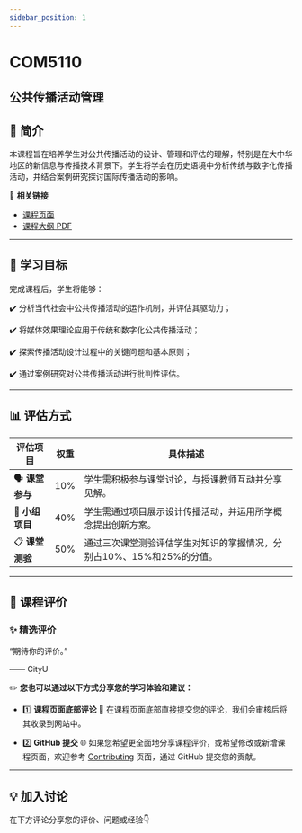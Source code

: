 ```yaml
---
sidebar_position: 1
---
```


# COM5110
## 公共传播活动管理

## **📘 简介**
本课程旨在培养学生对公共传播活动的设计、管理和评估的理解，特别是在大中华地区的新信息与传播技术背景下。学生将学会在历史语境中分析传统与数字化传播活动，并结合案例研究探讨国际传播活动的影响。

🔗 **相关链接**
- [课程页面](https://www.cityu.edu.hk/catalogue/pg/202425/course/COM5110.htm)
- [课程大纲 PDF](https://www.cityu.edu.hk/catalogue/pg/202425/course/COM5110.pdf)

---

## **🎯 学习目标**

完成课程后，学生将能够：

✔️ 分析当代社会中公共传播活动的运作机制，并评估其驱动力；

✔️ 将媒体效果理论应用于传统和数字化公共传播活动；

✔️ 探索传播活动设计过程中的关键问题和基本原则；

✔️ 通过案例研究对公共传播活动进行批判性评估。

---

## **📊 评估方式**

| **评估项目**          | **权重** | **具体描述**                                                                                       |
|----------------------|---------|---------------------------------------------------------------------------------------------------|
| 🗣️ **课堂参与**         | 10%     | 学生需积极参与课堂讨论，与授课教师互动并分享见解。                                                    |
| 📑 **小组项目**        | 40%     | 学生需通过项目展示设计传播活动，并运用所学概念提出创新方案。                                              |
| 📋 **课堂测验**        | 50%     | 通过三次课堂测验评估学生对知识的掌握情况，分别占10%、15%和25%的分值。                                       |

---

## **💬 课程评价**

### ✨ **精选评价**
<div className={commentStyles.commentBox}>
    <p className={commentStyles.commentText}>
        “期待你的评价。”
    </p>
    <p className={commentStyles.commentAuthor}>—— CityU</p>
</div>

✏️ **您也可以通过以下方式分享您的学习体验和建议：**

- 1️⃣ **课程页面底部评论**
💬 在课程页面底部直接提交您的评论，我们会审核后将其收录到网站中。

- 2️⃣ **GitHub 提交**
🌐 如果您希望更全面地分享课程评价，或希望修改或新增课程页面，欢迎参考 [Contributing](/contributing) 页面，通过 GitHub 提交您的贡献。

---

## **💡 加入讨论**

在下方评论分享您的评价、问题或经验👇
<Utterances />

